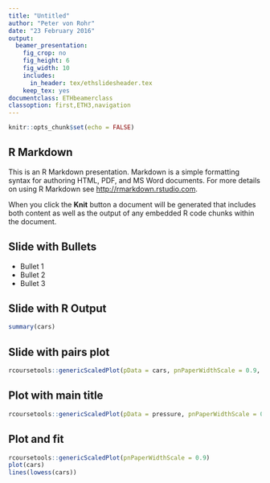 ```yaml
---
title: "Untitled"
author: "Peter von Rohr"
date: "23 February 2016"
output: 
  beamer_presentation:
    fig_crop: no
    fig_height: 6
    fig_width: 10
    includes:
      in_header: tex/ethslidesheader.tex
    keep_tex: yes
documentclass: ETHbeamerclass
classoption: first,ETH3,navigation
---
```


```r
knitr::opts_chunk$set(echo = FALSE)
```


## R  Markdown

This is an R Markdown presentation. Markdown is a simple formatting syntax for authoring HTML, PDF, and MS Word documents. For more details on using R Markdown see <http://rmarkdown.rstudio.com>.

When you click the **Knit** button a document will be generated that includes both content as well as the output of any embedded R code chunks within the document.

## Slide with Bullets

- Bullet 1
- Bullet 2
- Bullet 3

## Slide with R Output

```r
summary(cars)
```

## Slide with pairs plot


```r
rcoursetools::genericScaledPlot(pData = cars, pnPaperWidthScale = 0.9, pfPlotMethod = pairs)
```

## Plot with main title

```r
rcoursetools::genericScaledPlot(pData = pressure, pnPaperWidthScale = 0.75, pfPlotMethod = plot, main = "Pressure Data")
```

## Plot and fit

```r
rcoursetools::genericScaledPlot(pnPaperWidthScale = 0.9)
plot(cars)
lines(lowess(cars))
```

